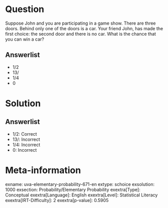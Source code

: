 Question
========

Suppose John and you are participating in a game show. There are three doors. Behind only one of the doors is a car. Your friend John, has made the first choice: the second door and there is no car. What is the chance that you can win a car?

Answerlist
----------

* 1/2
* 13/
* 1/4
* 0

Solution
========

Answerlist
----------

* 1/2: Correct
* 13/: Incorrect
* 1/4: Incorrect
* 0: Incorrect

Meta-information
================
exname: uva-elementary-probability-671-en
extype: schoice
exsolution: 1000
exsection: Probability/Elementary Probability
exextra[Type]: Conceptual
exextra[Language]: English
exextra[Level]: Statistical Literacy
exextra[IRT-Difficulty]: 2
exextra[p-value]: 0.5905
